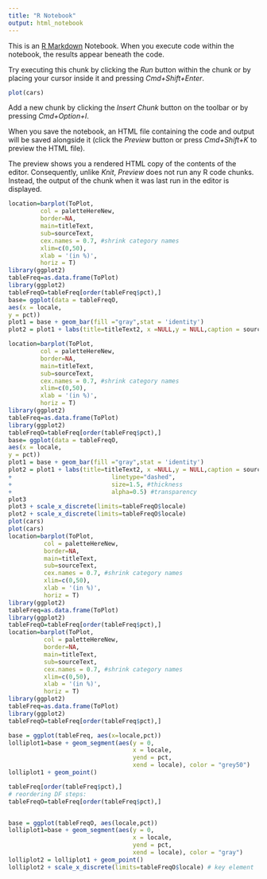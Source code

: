 ```yaml
---
title: "R Notebook"
output: html_notebook
---
```


This is an [R Markdown](http://rmarkdown.rstudio.com) Notebook. When you execute code within the notebook, the results appear beneath the code. 

Try executing this chunk by clicking the *Run* button within the chunk or by placing your cursor inside it and pressing *Cmd+Shift+Enter*. 

```r
plot(cars)
```

Add a new chunk by clicking the *Insert Chunk* button on the toolbar or by pressing *Cmd+Option+I*.

When you save the notebook, an HTML file containing the code and output will be saved alongside it (click the *Preview* button or press *Cmd+Shift+K* to preview the HTML file). 

The preview shows you a rendered HTML copy of the contents of the editor. Consequently, unlike *Knit*, *Preview* does not run any R code chunks. Instead, the output of the chunk when it was last run in the editor is displayed.
```r

location=barplot(ToPlot,
         col = paletteHereNew,
         border=NA,
         main=titleText,
         sub=sourceText,
         cex.names = 0.7, #shrink category names
         xlim=c(0,50), 
         xlab = '(in %)', 
         horiz = T)
library(ggplot2)
tableFreq=as.data.frame(ToPlot)
library(ggplot2)
tableFreqO=tableFreq[order(tableFreq$pct),]
base= ggplot(data = tableFreqO,
aes(x = locale,
y = pct)) 
plot1 = base + geom_bar(fill ="gray",stat = 'identity')
plot2 = plot1 + labs(title=titleText2, x =NULL,y = NULL,caption = sourceText)
```


```r
location=barplot(ToPlot,
         col = paletteHereNew,
         border=NA,
         main=titleText,
         sub=sourceText,
         cex.names = 0.7, #shrink category names
         xlim=c(0,50), 
         xlab = '(in %)', 
         horiz = T)
library(ggplot2)
tableFreq=as.data.frame(ToPlot)
library(ggplot2)
tableFreqO=tableFreq[order(tableFreq$pct),]
base= ggplot(data = tableFreqO,
aes(x = locale,
y = pct)) 
plot1 = base + geom_bar(fill ="gray",stat = 'identity')
plot2 = plot1 + labs(title=titleText2, x =NULL,y = NULL,caption = sourceText)plot3 = plot2 + geom_hline(yintercept = 25, #where
+                            linetype="dashed", 
+                            size=1.5, #thickness
+                            alpha=0.5) #transparency
plot3
plot3 + scale_x_discrete(limits=tableFreqO$locale)
plot2 + scale_x_discrete(limits=tableFreqO$locale)
plot(cars)
plot(cars)
location=barplot(ToPlot,
          col = paletteHereNew,
          border=NA,
          main=titleText,
          sub=sourceText,
          cex.names = 0.7, #shrink category names
          xlim=c(0,50), 
          xlab = '(in %)', 
          horiz = T)
library(ggplot2)
tableFreq=as.data.frame(ToPlot)
library(ggplot2)
tableFreqO=tableFreq[order(tableFreq$pct),]
location=barplot(ToPlot,
          col = paletteHereNew,
          border=NA,
          main=titleText,
          sub=sourceText,
          cex.names = 0.7, #shrink category names
          xlim=c(0,50), 
          xlab = '(in %)', 
          horiz = T)
library(ggplot2)
tableFreq=as.data.frame(ToPlot)
library(ggplot2)
tableFreqO=tableFreq[order(tableFreq$pct),]
```
```r
base = ggplot(tableFreq, aes(x=locale,pct)) 
lolliplot1=base + geom_segment(aes(y = 0, 
                                   x = locale, 
                                   yend = pct, 
                                   xend = locale), color = "grey50") 
lolliplot1 + geom_point()

tableFreq[order(tableFreq$pct),]
# reordering DF steps:
tableFreqO=tableFreq[order(tableFreq$pct),]


base = ggplot(tableFreqO, aes(locale,pct)) 
lolliplot1=base + geom_segment(aes(y = 0, 
                                   x = locale, 
                                   yend = pct, 
                                   xend = locale), color = "gray") 
lolliplot2 = lolliplot1 + geom_point()
lolliplot2 + scale_x_discrete(limits=tableFreqO$locale) # key element
```

